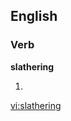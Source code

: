 
==English==

===Verb===
'''slathering'''

# {{present participle of|[[slather]]}}

[[vi:slathering]]